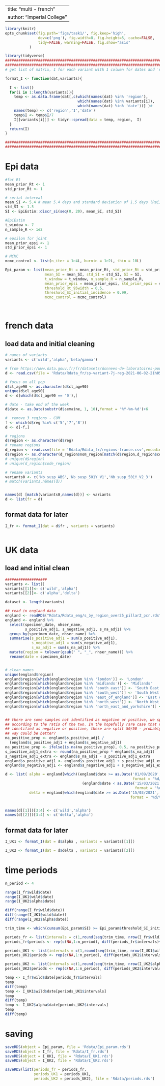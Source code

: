 
---
title: "multi - french"
author: "Imperial College"
---


```r
library(knitr)
opts_chunk$set(fig.path='figs/task1/', fig.keep='high',
               dev=c('png'), fig.width=8, fig.height=5, cache=FALSE,
               tidy=FALSE, warning=FALSE, fig.show="asis"
 	       )

library(tidyverse)
###########################################################################
###########################################################################
# get list of matrix, 1 for each variant with 1 column for dates and 'n' columns for each location

format_I <- function(dat,variants){
  
  I <- list()
  for(i in 1:length(variants)){
    temp <- as.data.frame(dat[,c(which(names(dat) %in% 'region'),
                                 which(names(dat) %in% variants[i]),
                                 which(names(dat) %in% 'date'))] )# 
    names(temp) <- c('region','I','date')
    temp$I <- temp$I/7
    I[[variants[i]]] <- tidyr::spread(data = temp, region,  I)
  }
  return(I)
}

###########################################################################
###########################################################################

```


# Epi data


```r

#for Rt
mean_prior_Rt <- 1
std_prior_Rt <- 1

# serial interval
mean_SI <- 5.4 # mean 5.4 days and standard deviation of 1.5 days (Rai, Shukla, and Dwivedi 2021). see spi-M neil's report
std_SI <- 1.5
SI <- EpiEstim::discr_si(seq(0, 20), mean_SI, std_SI)

#EpiEstim
t_window <- 7
n_sample_R <- 1e2

# epsilon for joint
mean_prior_epsi <- 1
std_prior_epsi <- 1

# MCMC
mcmc_control <- list(n_iter = 1e4L, burnin = 1e2L, thin = 10L)

Epi_param <- list(mean_prior_Rt = mean_prior_Rt, std_prior_Rt = std_prior_Rt,
                  mean_SI = mean_SI, std_SI = std_SI, SI = SI,
                  t_window = t_window, n_sample_R = n_sample_R,
                  mean_prior_epsi = mean_prior_epsi, std_prior_epsi = std_prior_epsi,
                  threshold_Rt_95width = 0.5,
                  threshold_SI_initial_incidence = 0.99,
                  mcmc_control = mcmc_control)




```


# french data

## load data and initial cleaning

```r
# names of variants
variants <- c('wild','alpha','beta/gamma')

# from https://www.data.gouv.fr/fr/datasets/donnees-de-laboratoires-pour-le-depistage-indicateurs-sur-les-variants/
d <- read.csv(file = 'Rdata/Rdata_fr/sp-variant-7j-reg-2021-06-02-21h05.csv',sep=';')

# focus on all pop
d$cl_age90 <- as.character(d$cl_age90)
unique(d$cl_age90)
d <- d[which(d$cl_age90 == '0'),]

# date - take end of the week
d$date <- as.Date(substr(d$semaine, 1, 10),format = '%Y-%m-%d')+6

#  remove 3 regions - COM
f <- which(d$reg %in% c('5','7','8'))
d <- d[-f,]

# regions
d$region <- as.character(d$reg)
# rename regions 
d_region <- read.csv(file = 'Rdata/Rdata_fr/regions-france.csv',encoding = "UTF-8")
d$region <- as.character(d_region$nom_region[match(d$region,d_region$code_region)])
# unique(d$region)
# unique(d_region$code_region)

# rename variants
variants0 <- c('Nb_susp_ABS','Nb_susp_501Y_V1','Nb_susp_501Y_V2_3')
# match(variants,names(d))


names(d) [match(variants0,names(d))] <- variants
d <- list(fr = d)
```

## format data for later

```r

I_fr <- format_I(dat = d$fr , variants = variants)



```


# UK data 

## load and initial clean

```r

###################
variants <- list()
variants[[1]]<- c('wild','alpha')
variants[[2]]<- c('alpha','delta')

dataset <- length(variants)

## read in england data
england <- readRDS("Rdata/Rdata_eng/s_by_region_over25_pillar2_pcr.rds")
england <- england %>%
  select(specimen_date, nhser_name,
         s_positive_adj1, s_negative_adj1, s_na_adj1) %>%
  group_by(specimen_date, nhser_name) %>%
  summarise(s_positive_adj1 = sum(s_positive_adj1),
            s_negative_adj1 = sum(s_negative_adj1),
            s_na_adj1 = sum(s_na_adj1)) %>%
  mutate(region = tolower(gsub(" ", "_", nhser_name))) %>%
  rename(date = specimen_date)


# clean names
unique(england$region)
england$region[which(england$region %in% 'london')] <- 'London'
england$region[which(england$region %in% 'midlands')] <- 'Midlands'
england$region[which(england$region %in% 'south_east')] <- 'South East'
england$region[which(england$region %in% 'south_west')] <- 'South West'
england$region[which(england$region %in% 'east_of_england')] <- 'East of England'
england$region[which(england$region %in% 'north_west')] <- 'North West'
england$region[which(england$region %in% 'north_east_and_yorkshire')] <- 'North East and Yorkshire'


## there are some samples not identified as negative or positive, we split those
## according to the ratio of the two. In the hopefully rare case that none are
## identified as negative or positive, these are split 50/50 - probably another
## way could be better?
na_positive_prop <- england$s_positive_adj1 /
  (england$s_positive_adj1 + england$s_negative_adj1)
na_positive_prop <- ifelse(is.na(na_positive_prop), 0.5, na_positive_prop)
s_positive_adj1_extra <- round(na_positive_prop * england$s_na_adj1)
s_negative_adj1_extra <- england$s_na_adj1 - s_positive_adj1_extra
england$s_positive_adj1 <- england$s_positive_adj1 + s_positive_adj1_extra
england$s_negative_adj1 <- england$s_negative_adj1 + s_negative_adj1_extra

d <- list( alpha = england[which((england$date >= as.Date('01/09/2020', 
                                                          format = '%d/%m/%Y')) &
                                   (england$date < as.Date('15/03/2021', 
                                                           format = '%d/%m/%Y'))),],
           delta = england[which(england$date >= as.Date('15/03/2021', 
                                                         format = '%d/%m/%Y')),])


names(d[[1]])[3:4] <- c('wild','alpha')
names(d[[2]])[3:4] <- c('delta','alpha')

```

## format data for later

```r

I_UK1 <- format_I(dat = d$alpha , variants = variants[[1]])

I_UK2 <- format_I(dat = d$delta , variants = variants[[2]])


```


# time periods

```r
n_period <- 4

range(I_fr$wild$date)
range(I_UK1$wild$date)
range(I_UK2$alpha$date)

diff(range(I_fr$wild$date))
diff(range(I_UK1$wild$date))
diff(range(I_UK2$alpha$date))

trim_time <- which(cumsum(Epi_param$SI) >= Epi_param$threshold_SI_initial_incidence)[1]

periods_fr <- list(intervals = c(1,round(seq(trim_time, nrow(I_fr$wild),length.out = n_period+1))))
periods_fr$periods <- rep(c(NA,1:n_period), diff(periods_fr$intervals)+ c(rep(0,n_period),1) ) 

periods_UK1 <- list(intervals = c(1,round(seq(trim_time, nrow(I_UK1$wild),length.out = n_period+1))) )
periods_UK1$periods <- rep(c(NA,1:n_period), diff(periods_UK1$intervals)+ c(rep(0,n_period),1) ) 

periods_UK2 <- list(intervals =c(1,round(seq(trim_time, nrow(I_UK2$alpha),length.out = n_period+1))) )
periods_UK2$periods <- rep(c(NA,1:n_period), diff(periods_UK2$intervals)+ c(rep(0,n_period),1) )

temp <- I_fr$wild$date[periods_fr$intervals]
temp
diff(temp)
temp <- I_UK1$wild$date[periods_UK1$intervals]
temp
diff(temp)
temp <- I_UK2$alpha$date[periods_UK2$intervals]
temp
diff(temp)

```

# saving

```r

saveRDS(object = Epi_param, file = 'Rdata/Epi_param.rds')
saveRDS(object = I_fr, file = 'Rdata/I_fr.rds')
saveRDS(object = I_UK1, file = 'Rdata/I_UK1.rds')
saveRDS(object = I_UK2, file = 'Rdata/I_UK2.rds')

saveRDS(list(periods_fr = periods_fr,
             periods_UK1 = periods_UK1,
             periods_UK2 = periods_UK2), file = 'Rdata/periods.rds')
```

